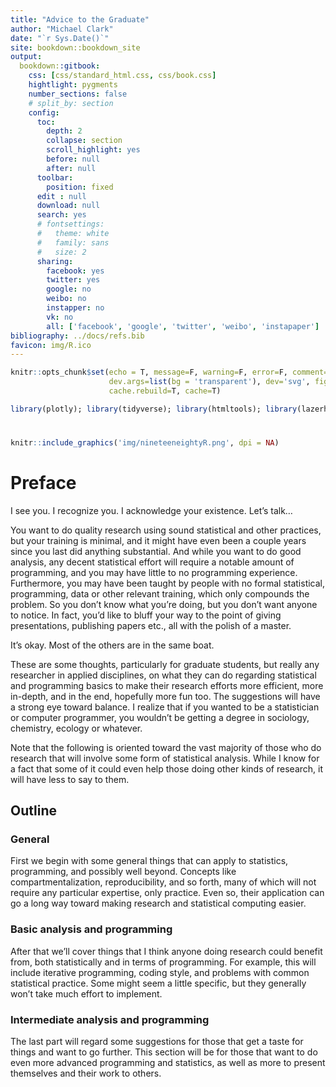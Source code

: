 ```yaml
---
title: "Advice to the Graduate"
author: "Michael Clark"
date: "`r Sys.Date()`"
site: bookdown::bookdown_site
output:
  bookdown::gitbook:
    css: [css/standard_html.css, css/book.css]
    hightlight: pygments
    number_sections: false
    # split_by: section
    config:
      toc:
        depth: 2
        collapse: section
        scroll_highlight: yes
        before: null
        after: null
      toolbar:
        position: fixed
      edit : null
      download: null
      search: yes
      # fontsettings:
      #   theme: white
      #   family: sans
      #   size: 2
      sharing:
        facebook: yes
        twitter: yes
        google: no
        weibo: no
        instapper: no
        vk: no
        all: ['facebook', 'google', 'twitter', 'weibo', 'instapaper']
bibliography: ../docs/refs.bib
favicon: img/R.ico
---
```



```r
knitr::opts_chunk$set(echo = T, message=F, warning=F, error=F, comment=NA, R.options=list(width=220),   # code 
                      dev.args=list(bg = 'transparent'), dev='svg', fig.align='center',                 # viz
                      cache.rebuild=T, cache=T)                                                         # cache
```

```r
library(plotly); library(tidyverse); library(htmltools); library(lazerhawk); library(lubridate)
```

#

```r
knitr::include_graphics('img/nineteeneightyR.png', dpi = NA)
```



# Preface

I see you. I recognize you. I acknowledge your existence. Let's talk...

You want to do quality research using sound statistical and other practices, but your training is minimal, and it might have even been a couple years since you last did anything substantial.  And while you want to do good analysis, any decent statistical effort will require a notable amount of programming, and you may have little to no programming experience. Furthermore, you may have been taught by people with no formal statistical, programming, data or other relevant training, which only compounds the problem.  So you don't know what you're doing, but you don't want anyone to notice.  In fact, you'd like to bluff your way to the point of giving presentations, publishing papers etc., all with the polish of a master.  

It's okay. Most of the others are in the same boat.

These are some thoughts, particularly for graduate students, but really any researcher in applied disciplines, on what they can do regarding statistical and programming basics to make their research efforts more efficient, more in-depth, and in the end, hopefully more fun too. The suggestions will have a strong eye toward balance.  I realize that if you wanted to be a statistician or computer programmer, you wouldn't be getting a degree in sociology, chemistry, ecology or whatever.

Note that the following is oriented toward the vast majority of those who do research that will involve some form of statistical analysis.  While I know for a fact that some of it could even help those doing other kinds of research, it will have less to say to them.

## Outline

### General

First we begin with some general things that can apply to statistics, programming, and possibly well beyond.  Concepts like compartmentalization, reproducibility, and so forth, many of which will not require any particular expertise, only practice.  Even so, their application can go a long way toward making research and statistical computing easier.

### Basic analysis and programming

After that we'll cover things that I think anyone doing research could benefit from, both statistically and in terms of programming.  For example, this will include iterative programming, coding style, and problems with common statistical practice.  Some might seem a little specific, but they generally won't take much effort to implement.

### Intermediate analysis and programming

The last part will regard some suggestions for those that get a taste for things and want to go further.  This section will be for those that want to do even more advanced programming and statistics, as well as more to present themselves and their work to others.




